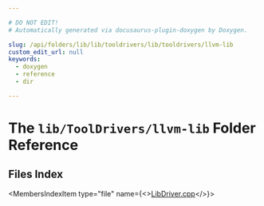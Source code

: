 ```yaml
---

# DO NOT EDIT!
# Automatically generated via docusaurus-plugin-doxygen by Doxygen.

slug: /api/folders/lib/lib/tooldrivers/lib/tooldrivers/llvm-lib
custom_edit_url: null
keywords:
  - doxygen
  - reference
  - dir

---
```





# The `lib/ToolDrivers/llvm-lib` Folder Reference

<DoxygenPage pluginConfig={pluginConfig}>



## Files Index

<MembersIndex>

<MembersIndexItem
  type="file"
  name={<><a href="/docs/api/files/lib/lib/tooldrivers/lib/tooldrivers/llvm-lib/libdriver-cpp">LibDriver.cpp</a></>}>
</MembersIndexItem>

</MembersIndex>


</DoxygenPage>
